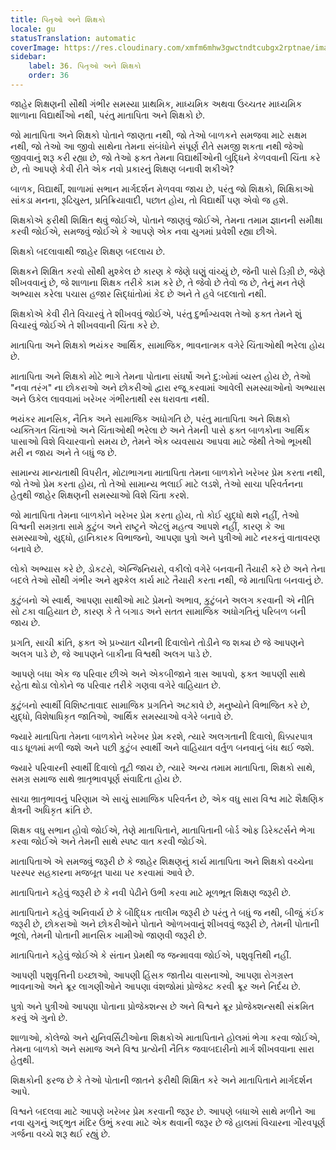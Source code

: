 ```yaml
---
title: પિતૃઓ અને શિક્ષકો
locale: gu
statusTranslation: automatic
coverImage: https://res.cloudinary.com/xmfm6mhw3gwctndtcubgx2rptnae/image/upload/v1740337243/small_cover_educacion_fundamental_a051170f1c.webp
sidebar:
    label: 36. પિતૃઓ અને શિક્ષકો
    order: 36
---
```

જાહેર શિક્ષણની સૌથી ગંભીર સમસ્યા પ્રાથમિક, માધ્યમિક અથવા ઉચ્ચતર માધ્યમિક શાળાના વિદ્યાર્થીઓ નથી, પરંતુ માતાપિતા અને શિક્ષકો છે.

જો માતાપિતા અને શિક્ષકો પોતાને જાણતા નથી, જો તેઓ બાળકને સમજવા માટે સક્ષમ નથી, જો તેઓ આ જીવો સાથેના તેમના સંબંધોને સંપૂર્ણ રીતે સમજી શકતા નથી જેઓ જીવવાનું શરૂ કરી રહ્યા છે, જો તેઓ ફક્ત તેમના વિદ્યાર્થીઓની બુદ્ધિને કેળવવાની ચિંતા કરે છે, તો આપણે કેવી રીતે એક નવો પ્રકારનું શિક્ષણ બનાવી શકીએ?

બાળક, વિદ્યાર્થી, શાળામાં સભાન માર્ગદર્શન મેળવવા જાય છે, પરંતુ જો શિક્ષકો, શિક્ષિકાઓ સાંકડા મનના, રૂઢિચુસ્ત, પ્રતિક્રિયાવાદી, પછાત હોય, તો વિદ્યાર્થી પણ એવો જ હશે.

શિક્ષકોએ ફરીથી શિક્ષિત થવું જોઈએ, પોતાને જાણવું જોઈએ, તેમના તમામ જ્ઞાનની સમીક્ષા કરવી જોઈએ, સમજવું જોઈએ કે આપણે એક નવા યુગમાં પ્રવેશી રહ્યા છીએ.

શિક્ષકો બદલાવાથી જાહેર શિક્ષણ બદલાય છે.

શિક્ષકને શિક્ષિત કરવો સૌથી મુશ્કેલ છે કારણ કે જેણે ઘણું વાંચ્યું છે, જેની પાસે ડિગ્રી છે, જેણે શીખવવાનું છે, જે શાળાના શિક્ષક તરીકે કામ કરે છે, તે જેવો છે તેવો જ છે, તેનું મન તેણે અભ્યાસ કરેલા પચાસ હજાર સિદ્ધાંતોમાં કેદ છે અને તે હવે બદલાતો નથી.

શિક્ષકોએ કેવી રીતે વિચારવું તે શીખવવું જોઈએ, પરંતુ દુર્ભાગ્યવશ તેઓ ફક્ત તેમને શું વિચારવું જોઈએ તે શીખવવાની ચિંતા કરે છે.

માતાપિતા અને શિક્ષકો ભયંકર આર્થિક, સામાજિક, ભાવનાત્મક વગેરે ચિંતાઓથી ભરેલા હોય છે.

માતાપિતા અને શિક્ષકો મોટે ભાગે તેમના પોતાના સંઘર્ષો અને દુ:ખોમાં વ્યસ્ત હોય છે, તેઓ "નવા તરંગ" ના છોકરાઓ અને છોકરીઓ દ્વારા રજૂ કરવામાં આવેલી સમસ્યાઓનો અભ્યાસ અને ઉકેલ લાવવામાં ખરેખર ગંભીરતાથી રસ ધરાવતા નથી.

ભયંકર માનસિક, નૈતિક અને સામાજિક અધોગતિ છે, પરંતુ માતાપિતા અને શિક્ષકો વ્યક્તિગત ચિંતાઓ અને ચિંતાઓથી ભરેલા છે અને તેમની પાસે ફક્ત બાળકોના આર્થિક પાસાઓ વિશે વિચારવાનો સમય છે, તેમને એક વ્યવસાય આપવા માટે જેથી તેઓ ભૂખથી મરી ન જાય અને તે બધું જ છે.

સામાન્ય માન્યતાથી વિપરીત, મોટાભાગના માતાપિતા તેમના બાળકોને ખરેખર પ્રેમ કરતા નથી, જો તેઓ પ્રેમ કરતા હોય, તો તેઓ સામાન્ય ભલાઈ માટે લડશે, તેઓ સાચા પરિવર્તનના હેતુથી જાહેર શિક્ષણની સમસ્યાઓ વિશે ચિંતા કરશે.

જો માતાપિતા તેમના બાળકોને ખરેખર પ્રેમ કરતા હોય, તો કોઈ યુદ્ધો થશે નહીં, તેઓ વિશ્વની સમગ્રતા સામે કુટુંબ અને રાષ્ટ્રને એટલું મહત્વ આપશે નહીં, કારણ કે આ સમસ્યાઓ, યુદ્ધો, હાનિકારક વિભાજનો, આપણા પુત્રો અને પુત્રીઓ માટે નરકનું વાતાવરણ બનાવે છે.

લોકો અભ્યાસ કરે છે, ડોકટરો, એન્જિનિયરો, વકીલો વગેરે બનવાની તૈયારી કરે છે અને તેના બદલે તેઓ સૌથી ગંભીર અને મુશ્કેલ કાર્ય માટે તૈયારી કરતા નથી, જે માતાપિતા બનવાનું છે.

કુટુંબનો એ સ્વાર્થ, આપણા સાથીઓ માટે પ્રેમનો અભાવ, કુટુંબને અલગ કરવાની એ નીતિ સો ટકા વાહિયાત છે, કારણ કે તે બગાડ અને સતત સામાજિક અધોગતિનું પરિબળ બની જાય છે.

પ્રગતિ, સાચી ક્રાંતિ, ફક્ત એ પ્રખ્યાત ચીનની દિવાલોને તોડીને જ શક્ય છે જે આપણને અલગ પાડે છે, જે આપણને બાકીના વિશ્વથી અલગ પાડે છે.

આપણે બધા એક જ પરિવાર છીએ અને એકબીજાને ત્રાસ આપવો, ફક્ત આપણી સાથે રહેતા થોડા લોકોને જ પરિવાર તરીકે ગણવા વગેરે વાહિયાત છે.

કુટુંબનો સ્વાર્થી વિશિષ્ટતાવાદ સામાજિક પ્રગતિને અટકાવે છે, મનુષ્યોને વિભાજિત કરે છે, યુદ્ધો, વિશેષાધિકૃત જાતિઓ, આર્થિક સમસ્યાઓ વગેરે બનાવે છે.

જ્યારે માતાપિતા તેમના બાળકોને ખરેખર પ્રેમ કરશે, ત્યારે અલગતાની દિવાલો, ધિક્કારપાત્ર વાડ ધૂળમાં મળી જશે અને પછી કુટુંબ સ્વાર્થી અને વાહિયાત વર્તુળ બનવાનું બંધ થઈ જશે.

જ્યારે પરિવારની સ્વાર્થી દિવાલો તૂટી જાય છે, ત્યારે અન્ય તમામ માતાપિતા, શિક્ષકો સાથે, સમગ્ર સમાજ સાથે ભ્રાતૃભાવપૂર્ણ સંવાદિતા હોય છે.

સાચા ભ્રાતૃભાવનું પરિણામ એ સાચું સામાજિક પરિવર્તન છે, એક વધુ સારા વિશ્વ માટે શૈક્ષણિક ક્ષેત્રની અધિકૃત ક્રાંતિ છે.

શિક્ષક વધુ સભાન હોવો જોઈએ, તેણે માતાપિતાને, માતાપિતાની બોર્ડ ઓફ ડિરેક્ટર્સને ભેગા કરવા જોઈએ અને તેમની સાથે સ્પષ્ટ વાત કરવી જોઈએ.

માતાપિતાએ એ સમજવું જરૂરી છે કે જાહેર શિક્ષણનું કાર્ય માતાપિતા અને શિક્ષકો વચ્ચેના પરસ્પર સહકારના મજબૂત પાયા પર કરવામાં આવે છે.

માતાપિતાને કહેવું જરૂરી છે કે નવી પેઢીને ઉભી કરવા માટે મૂળભૂત શિક્ષણ જરૂરી છે.

માતાપિતાને કહેવું અનિવાર્ય છે કે બૌદ્ધિક તાલીમ જરૂરી છે પરંતુ તે બધું જ નથી, બીજું કંઈક જરૂરી છે, છોકરાઓ અને છોકરીઓને પોતાને ઓળખવાનું શીખવવું જરૂરી છે, તેમની પોતાની ભૂલો, તેમની પોતાની માનસિક ખામીઓ જાણવી જરૂરી છે.

માતાપિતાને કહેવું જોઈએ કે સંતાન પ્રેમથી જ જન્માવવા જોઈએ, પશુવૃત્તિથી નહીં.

આપણી પશુવૃત્તિની ઇચ્છાઓ, આપણી હિંસક જાતીય વાસનાઓ, આપણા રોગગ્રસ્ત ભાવનાઓ અને ક્રૂર લાગણીઓને આપણા વંશજોમાં પ્રોજેક્ટ કરવી ક્રૂર અને નિર્દય છે.

પુત્રો અને પુત્રીઓ આપણા પોતાના પ્રોજેક્શન્સ છે અને વિશ્વને ક્રૂર પ્રોજેક્શન્સથી સંક્રમિત કરવું એ ગુનો છે.

શાળાઓ, કોલેજો અને યુનિવર્સિટીઓના શિક્ષકોએ માતાપિતાને હોલમાં ભેગા કરવા જોઈએ, તેમના બાળકો અને સમાજ અને વિશ્વ પ્રત્યેની નૈતિક જવાબદારીનો માર્ગ શીખવવાના સારા હેતુથી.

શિક્ષકોની ફરજ છે કે તેઓ પોતાની જાતને ફરીથી શિક્ષિત કરે અને માતાપિતાને માર્ગદર્શન આપે.

વિશ્વને બદલવા માટે આપણે ખરેખર પ્રેમ કરવાની જરૂર છે. આપણે બધાએ સાથે મળીને આ નવા યુગનું અદ્ભુત મંદિર ઉભું કરવા માટે એક થવાની જરૂર છે જે હાલમાં વિચારના ગૌરવપૂર્ણ ગર્જના વચ્ચે શરૂ થઈ રહ્યું છે.

